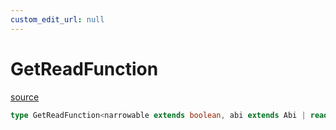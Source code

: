 ```yaml
---
custom_edit_url: null
---
```


# GetReadFunction
<div className="doc-side">
<div className="doc-main-source">

[source](https://github.com/SeismicSystems/seismic-client/blob/9a8e456/packages/seismic-viem/src/viem-internal/function.ts#L22)

</div>
</div>

```ts
type GetReadFunction<narrowable extends boolean, abi extends Abi | readonly unknown[], functionName extends ContractFunctionName<abi, "pure" | "view">, args extends ContractFunctionArgs<abi, "pure" | "view", functionName> = ContractFunctionArgs<abi, "pure" | "view", functionName>, abiFunction extends AbiFunction = abi extends Abi ? ExtractAbiFunction<abi, functionName> : AbiFunction, _args = AbiParametersToPrimitiveTypes<abiFunction["inputs"]>, _options = Prettify<UnionOmit>> = narrowable extends true ? ((...parameters: _args extends readonly [] ? [options?: _options] : [args: _args,options?: _options]) => Promise<ReadContractReturnType>) : ((...parameters: [options?: _options] | [args: readonly unknown[],options?: _options]) => Promise<ReadContractReturnType>)
```